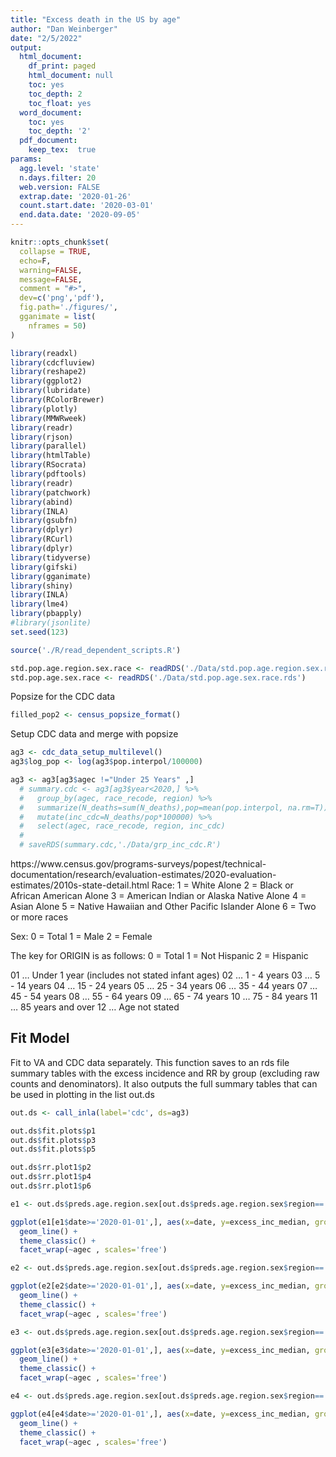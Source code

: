 ```yaml
---
title: "Excess death in the US by age"
author: "Dan Weinberger"
date: "2/5/2022"
output:
  html_document:
    df_print: paged
    html_document: null
    toc: yes
    toc_depth: 2
    toc_float: yes
  word_document:
    toc: yes
    toc_depth: '2'
  pdf_document: 
    keep_tex:  true
params:
  agg.level: 'state'
  n.days.filter: 20
  web.version: FALSE
  extrap.date: '2020-01-26'
  count.start.date: '2020-03-01'
  end.data.date: '2020-09-05'
---
```


```r
knitr::opts_chunk$set(
  collapse = TRUE,
  echo=F,
  warning=FALSE, 
  message=FALSE,
  comment = "#>",
  dev=c('png','pdf'),
  fig.path='./figures/',
  gganimate = list(
    nframes = 50)
)

```

```r
library(readxl)
library(cdcfluview)
library(reshape2)
library(ggplot2)
library(lubridate)
library(RColorBrewer)
library(plotly)
library(MMWRweek)
library(readr)
library(rjson)
library(parallel)
library(htmlTable)
library(RSocrata)
library(pdftools)
library(readr)
library(patchwork)
library(abind)
library(INLA)
library(gsubfn)
library(dplyr)
library(RCurl)
library(dplyr)
library(tidyverse)
library(gifski)
library(gganimate)
library(shiny)
library(INLA)
library(lme4)
library(pbapply)
#library(jsonlite)
set.seed(123)

source('./R/read_dependent_scripts.R')

std.pop.age.region.sex.race <- readRDS('./Data/std.pop.age.region.sex.race.rds')
std.pop.age.sex.race <- readRDS('./Data/std.pop.age.sex.race.rds')
```

Popsize for the CDC data
```r
filled_pop2 <- census_popsize_format()

```

Setup CDC data and merge with popsize
```r
ag3 <- cdc_data_setup_multilevel()
ag3$log_pop <- log(ag3$pop.interpol/100000)

ag3 <- ag3[ag3$agec !="Under 25 Years" ,]
  # summary.cdc <- ag3[ag3$year<2020,] %>%
  #   group_by(agec, race_recode, region) %>%
  #   summarize(N_deaths=sum(N_deaths),pop=mean(pop.interpol, na.rm=T)) %>%
  #   mutate(inc_cdc=N_deaths/pop*100000) %>%
  #   select(agec, race_recode, region, inc_cdc)
  # 
  # saveRDS(summary.cdc,'./Data/grp_inc_cdc.R')

```

https://www.census.gov/programs-surveys/popest/technical-documentation/research/evaluation-estimates/2020-evaluation-estimates/2010s-state-detail.html
Race:
1 = White Alone
2 = Black or African American Alone
3 = American Indian or Alaska Native Alone
4 = Asian Alone
5 = Native Hawaiian and Other Pacific Islander Alone
6 = Two or more races

Sex: 
0 = Total
1 = Male
2 = Female

The key for ORIGIN is as follows:
0 = Total
1 = Not Hispanic
2 = Hispanic

 01 ... Under 1 year (includes not stated infant ages)
 02 ... 1 - 4 years
 03 ... 5 - 14 years
 04 ... 15 - 24 years
 05 ... 25 - 34 years
 06 ... 35 - 44 years
 07 ... 45 - 54 years
 08 ... 55 - 64 years
 09 ... 65 - 74 years
 10 ... 75 - 84 years
 11 ... 85 years and over
 12 ... Age not stated



## Fit Model


Fit to VA and CDC data separately. This function saves to an rds file summary tables with the excess incidence and RR by group (excluding raw counts and denominators). It also outputs the full summary tables that can be used in plotting in the list out.ds
```r
out.ds <- call_inla(label='cdc', ds=ag3)

```



```r
out.ds$fit.plots$p1
out.ds$fit.plots$p3
out.ds$fit.plots$p5

```

```r
out.ds$rr.plot1$p2
out.ds$rr.plot1$p4
out.ds$rr.plot1$p6

```

```r

e1 <- out.ds$preds.age.region.sex[out.ds$preds.age.region.sex$region=='Northeast',]

ggplot(e1[e1$date>='2020-01-01',], aes(x=date, y=excess_inc_median, group=sex, color=sex)) +
  geom_line() +
  theme_classic() +
  facet_wrap(~agec , scales='free')

e2 <- out.ds$preds.age.region.sex[out.ds$preds.age.region.sex$region=='South',]

ggplot(e2[e2$date>='2020-01-01',], aes(x=date, y=excess_inc_median, group=sex, color=sex)) +
  geom_line() +
  theme_classic() +
  facet_wrap(~agec , scales='free')

e3 <- out.ds$preds.age.region.sex[out.ds$preds.age.region.sex$region=='West',]

ggplot(e3[e3$date>='2020-01-01',], aes(x=date, y=excess_inc_median, group=sex, color=sex)) +
  geom_line() +
  theme_classic() +
  facet_wrap(~agec , scales='free')

e4 <- out.ds$preds.age.region.sex[out.ds$preds.age.region.sex$region=='Midwest',]

ggplot(e4[e4$date>='2020-01-01',], aes(x=date, y=excess_inc_median, group=sex, color=sex)) +
  geom_line() +
  theme_classic() +
  facet_wrap(~agec , scales='free')
```


